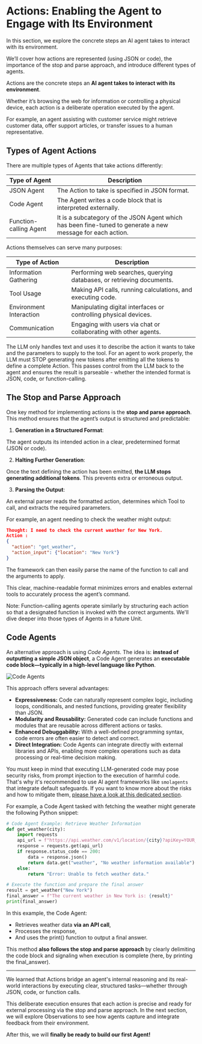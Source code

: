 # Actions:  Enabling the Agent to Engage with Its Environment

<Tip>
 In this section, we explore the concrete steps an AI agent takes to interact with its environment. 

 We’ll cover how actions are represented (using JSON or code), the importance of the stop and parse approach, and introduce different types of agents.
</Tip>

Actions are the concrete steps an **AI agent takes to interact with its environment**. 

Whether it’s browsing the web for information or controlling a physical device, each action is a deliberate operation executed by the agent. 

For example, an agent assisting with customer service might retrieve customer data, offer support articles, or transfer issues to a human representative.

## Types of Agent Actions

There are multiple types of Agents that take actions differently:

| Type of Agent          | Description                                                                                      |
|------------------------|--------------------------------------------------------------------------------------------------|
| JSON Agent             | The Action to take is specified in JSON format.                                                  |
| Code Agent             | The Agent writes a code block that is interpreted externally.                                    |
| Function-calling Agent | It is a subcategory of the JSON Agent which has been fine-tuned to generate a new message for each action. |

Actions themselves can serve many purposes:

| Type of Action           | Description                                                                              |
|--------------------------|------------------------------------------------------------------------------------------|
| Information Gathering    | Performing web searches, querying databases, or retrieving documents.                    |
| Tool Usage               | Making API calls, running calculations, and executing code.                              |
| Environment Interaction  | Manipulating digital interfaces or controlling physical devices.                         |
| Communication            | Engaging with users via chat or collaborating with other agents.                         |

The LLM only handles text and uses it to describe the action it wants to take and the parameters to supply to the tool. For an agent to work properly, the LLM must STOP generating new tokens after emitting all the tokens to define a complete Action. This passes control from the LLM back to the agent and ensures the result is parseable - whether the intended format is JSON, code, or function-calling. 


## The Stop and Parse Approach

One key method for implementing actions is the **stop and parse approach**. This method ensures that the agent’s output is structured and predictable:

1. **Generation in a Structured Format**:

The agent outputs its intended action in a clear, predetermined format (JSON or code).

2. **Halting Further Generation**:

Once the text defining the action has been emitted, **the LLM stops generating additional tokens**. This prevents extra or erroneous output.

3. **Parsing the Output**:

An external parser reads the formatted action, determines which Tool to call, and extracts the required parameters.

For example, an agent needing to check the weather might output:


```json
Thought: I need to check the current weather for New York.
Action :
{
  "action": "get_weather",
  "action_input": {"location": "New York"}
}
```
The framework can then easily parse the name of the function to call and the arguments to apply.

This clear, machine-readable format minimizes errors and enables external tools to accurately process the agent’s command.

Note: Function-calling agents operate similarly by structuring each action so that a designated function is invoked with the correct arguments.
We'll dive deeper into those types of Agents in a future Unit.

## Code Agents

An alternative approach is using *Code Agents*.
The idea is: **instead of outputting a simple JSON object**, a Code Agent generates an **executable code block—typically in a high-level language like Python**. 

<img src="https://huggingface.co/datasets/agents-course/course-images/resolve/main/en/unit1/code-vs-json-actions.png" alt="Code Agents" />

This approach offers several advantages:

- **Expressiveness:** Code can naturally represent complex logic, including loops, conditionals, and nested functions, providing greater flexibility than JSON.
- **Modularity and Reusability:** Generated code can include functions and modules that are reusable across different actions or tasks.
- **Enhanced Debuggability:** With a well-defined programming syntax, code errors are often easier to detect and correct.
- **Direct Integration:** Code Agents can integrate directly with external libraries and APIs, enabling more complex operations such as data processing or real-time decision making.

You must keep in mind that executing LLM-generated code may pose security risks, from prompt injection to the execution of harmful code.
That's why it's recommended to use AI agent frameworks like `smolagents` that integrate default safeguards.
If you want to know more about the risks and how to mitigate them, [please have a look at this dedicated section](https://huggingface.co/docs/smolagents/tutorials/secure_code_execution).

For example, a Code Agent tasked with fetching the weather might generate the following Python snippet:

```python
# Code Agent Example: Retrieve Weather Information
def get_weather(city):
    import requests
    api_url = f"https://api.weather.com/v1/location/{city}?apiKey=YOUR_API_KEY"
    response = requests.get(api_url)
    if response.status_code == 200:
        data = response.json()
        return data.get("weather", "No weather information available")
    else:
        return "Error: Unable to fetch weather data."

# Execute the function and prepare the final answer
result = get_weather("New York")
final_answer = f"The current weather in New York is: {result}"
print(final_answer)
```

In this example, the Code Agent:

- Retrieves weather data **via an API call**,
- Processes the response,
- And uses the print() function to output a final answer.

This method **also follows the stop and parse approach** by clearly delimiting the code block and signaling when execution is complete (here, by printing the final_answer).

---

We learned that Actions bridge an agent's internal reasoning and its real-world interactions by executing clear, structured tasks—whether through JSON, code, or function calls.

This deliberate execution ensures that each action is precise and ready for external processing via the stop and parse approach. In the next section, we will explore Observations to see how agents capture and integrate feedback from their environment.

After this, we will **finally be ready to build our first Agent!**






